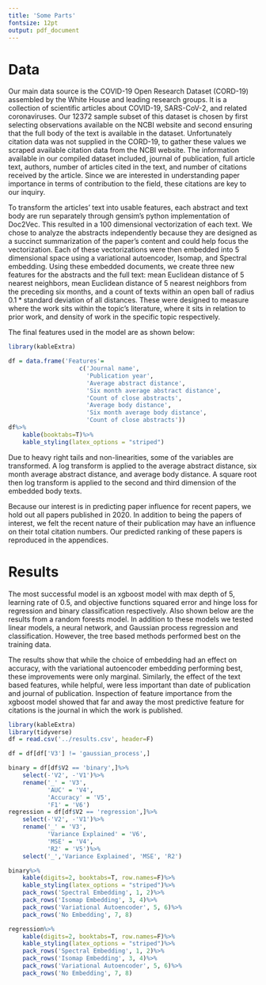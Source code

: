 ```yaml
---
title: 'Some Parts'
fontsize: 12pt
output: pdf_document
---
```


# Data

Our main data source is the COVID-19 Open Research Dataset (CORD-19) assembled by the White House and leading research groups. It is a collection of scientific articles about COVID-19, SARS-CoV-2, and related coronaviruses. Our 12372 sample subset of this dataset is chosen by first selecting observations available on the NCBI website and second ensuring that the full body of the text is available in the dataset. Unfortunately citation data was not supplied in the CORD-19, to gather these values we scraped available citation data from the NCBI website. The information available in our compiled dataset included, journal of publication, full article text, authors, number of articles cited in the text, and number of citations received by the article. Since we are interested in understanding paper importance in terms of contribution to the field, these citations are key to our inquiry.

To transform the articles' text into usable features, each abstract and text body are run separately through gensim's python implementation of Doc2Vec. This resulted in a 100 dimensional vectorization of each text. We chose to analyze the abstracts independently because they are designed as a succinct summarization of the paper's content and could help focus the vectorization. Each of these vectorizations were then embedded into 5 dimensional space using a variational autoencoder, Isomap, and Spectral embedding. Using these embedded documents, we create three new features for the abstracts and the full text: mean Euclidean distance of 5 nearest neighbors, mean Euclidean distance of 5 nearest neighbors from the preceding six months, and a count of texts within an open ball of radius $0.1 * \text{standard deviation of all distances}$. These were designed to measure where the work sits within the topic's literature, where it sits in relation to prior work, and density of work in the specific topic respectively. 

The final features used in the model are as shown below:

```r
library(kableExtra)

df = data.frame('Features'=
                    c('Journal name',
                      'Publication year',
                      'Average abstract distance',
                      'Six month average abstract distance',
                      'Count of close abstracts',
                      'Average body distance',
                      'Six month average body distance',
                      'Count of close abstracts'))
df%>%
    kable(booktabs=T)%>%
    kable_styling(latex_options = "striped")

```

Due to heavy right tails and non-linearities, some of the variables are transformed. A log transform is applied to the average abstract distance, six month average abstract distance, and average body distance. A square root then log transform is applied to the second and third dimension of the embedded body texts.

Because our interest is in predicting paper influence for recent papers, we hold out all papers published in 2020. In addition to being the papers of interest, we felt the recent nature of their publication may have an influence on their total citation numbers. Our predicted ranking of these papers is reproduced in the appendices.

# Results

The most successful model is an xgboost model with max depth of 5, learning rate of 0.5, and objective functions squared error and hinge loss for regression and binary classification respectively. Also shown below are the results from a random forests model. In addition to these models we tested linear models, a neural network, and Gaussian process regression and classification. However, the tree based methods performed best on the training data.

The results show that while the choice of embedding had an effect on accuracy, with the variational autoencoder embedding performing best, these improvements were only marginal. Similarly, the effect of the text based features, while helpful,  were less important than date of publication and journal of publication. Inspection of feature importance from the xgboost model showed that far and away the most predictive feature for citations is the journal in which the work is published.

```r
library(kableExtra)
library(tidyverse)
df = read.csv('../results.csv', header=F)

df = df[df['V3'] != 'gaussian_process',]

binary = df[df$V2 == 'binary',]%>%
    select(-'V2', -'V1')%>%
    rename('_' = 'V3',
           'AUC' = 'V4',
           'Accuracy' = 'V5',
           'F1' = 'V6')
regression = df[df$V2 == 'regression',]%>%
    select(-'V2', -'V1')%>%
    rename('_' = 'V3',
           'Variance Explained' = 'V6',
           'MSE' = 'V4',
           'R2' = 'V5')%>%
    select('_','Variance Explained', 'MSE', 'R2')

binary%>%
    kable(digits=2, booktabs=T, row.names=F)%>%
    kable_styling(latex_options = "striped")%>%
    pack_rows('Spectral Embedding', 1, 2)%>%
    pack_rows('Isomap Embedding', 3, 4)%>%
    pack_rows('Variational Autoencoder', 5, 6)%>%
    pack_rows('No Embedding', 7, 8)

regression%>%
    kable(digits=2, booktabs=T, row.names=F)%>%
    kable_styling(latex_options = "striped")%>%
    pack_rows('Spectral Embedding', 1, 2)%>%
    pack_rows('Isomap Embedding', 3, 4)%>%
    pack_rows('Variational Autoencoder', 5, 6)%>%
    pack_rows('No Embedding', 7, 8)
```
